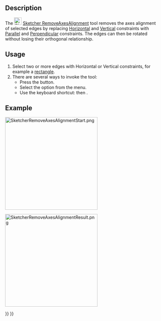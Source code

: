 <languages/>

{{Docnav
|[[Sketcher_Symmetry|Symmetry]]
|[[Sketcher_DeleteAllGeometry|Delete all geometry]]
|[[Sketcher_Workbench|Sketcher]]
|IconL=Sketcher_Symmetry.svg
|IconR=Sketcher_DeleteAllGeometry.svg
|IconC=Workbench_Sketcher.svg
}}

{{GuiCommand
|Name=Sketcher RemoveAxesAlignment
|MenuLocation=Sketch → Sketcher tools → Remove axes alignment
|Workbenches=[[Sketcher_Workbench|Sketcher]]
|Shortcut={{KEY|Z}} {{KEY|R}}
|Version=0.20
}}

==Description==

The [[Image:Sketcher_RemoveAxesAlignment.svg|24px]] [[Sketcher_RemoveAxesAlignment|Sketcher RemoveAxesAlignment]] tool removes the axes alignment of selected edges by replacing [[Sketcher_ConstrainHorizontal|Horizontal]] and [[Sketcher_ConstrainVertical|Vertical]] constraints with [[Sketcher_ConstrainParallel|Parallel]] and [[Sketcher_ConstrainPerpendicular|Perpendicular]] constraints. The edges can then be rotated without losing their orthogonal relationship.

==Usage==

# Select two or more edges with Horizontal or Vertical constraints, for example a [[Sketcher_CreateRectangle|rectangle]].
# There are several ways to invoke the tool:
#* Press the {{Button|[[Image:Sketcher_RemoveAxesAlignment.svg|16px]] [[Sketcher_RemoveAxesAlignment|Remove axes alignment]]}} button.
#* Select the {{MenuCommand|Sketch → Sketcher tools → [[Image:Sketcher_RemoveAxesAlignment.svg|16px]] Remove axes alignment}} option from the menu.
#* Use the keyboard shortcut: {{KEY|Z}} then {{KEY|R}}.

==Example==

[[File:SketcherRemoveAxesAlignmentStart.png|300px]]
{{Caption|A selected rectangle with horizontal and vertical constraints.}}

[[File:SketcherRemoveAxesAlignmentResult.png|300px]]
{{Caption|The rectangle after using the tool.}}


{{Docnav
|[[Sketcher_Symmetry|Symmetry]]
|[[Sketcher_DeleteAllGeometry|Delete all geometry]]
|[[Sketcher_Workbench|Sketcher]]
|IconL=Sketcher_Symmetry.svg
|IconR=Sketcher_DeleteAllGeometry.svg
|IconC=Workbench_Sketcher.svg
}}

{{Sketcher_Tools_navi{{#translation:}}}}
{{Userdocnavi{{#translation:}}}}